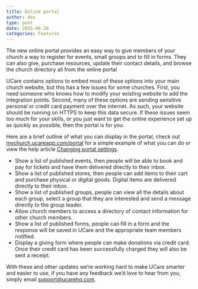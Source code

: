 ```yaml
---
title: Online portal
author: des
type: post
date: 2015-06-26
categories: Features
---
```


The new online portal provides an easy way to give members of your church a way to register for events, small groups and to fill in forms. They can also give, purchase resources, update their contact details, and browse the church directory all from the online portal

UCare contains options to embed most of these options into your main church website, but this has a few issues for some churches. First, you need someone who knows how to modify your existing website to add the integration points. Second, many of these options are sending sensitive personal or credit card payment over the internet. As such, your website should be running on HTTPS to keep this data secure. If these issues seem too much for your skills, or you just want to get the online experience set up as quickly as possible, then the portal is for you.

Here are a brief outline of what you can display in the portal, check out [mychurch.ucareapp.com/portal](https://mychurch.ucareapp.com/portal) for a simple example of what you can do or view the help article [Changing portal settings](https://ucare.zendesk.com/hc/en-us/articles/204759274-Changing-portal-settings).

- Show a list of published events, then people will be able to book and pay for tickets and have them delivered directly to their inbox.
- Show a list of published stores, then people can add items to their cart and purchase physical or digital goods. Digital items are delivered directly to their inbox.
- Show a list of published groups, people can view all the details about each group, select a group that they are interested and send a message directly to the group leader.
- Allow church members to access a directory of contact information for other church members.
- Show a list of published forms, people can fill in a form and the response will be saved in UCare and the appropriate team members notified.
- Display a giving form where people can make donations via credit card. Once their credit card has been successfully charged they will also be sent a receipt.

With these and other updates we’re working hard to make UCare smarter and easier to use, if you have any feedback we’d love to hear from you, simply email support@ucarehq.com.
